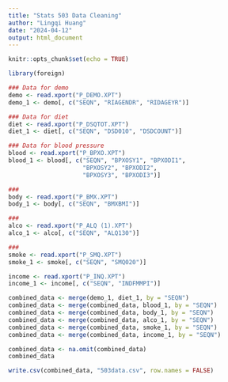 ---
title: "Stats 503 Data Cleaning"
author: "Lingqi Huang"
date: "2024-04-12"
output: html_document
---

```{r setup, include=FALSE}
knitr::opts_chunk$set(echo = TRUE)
```

```{r}
library(foreign)
```

```{r}
### Data for demo
demo <- read.xport("P_DEMO.XPT")
demo_1 <- demo[, c("SEQN", "RIAGENDR", "RIDAGEYR")]
```

```{r}
### Data for diet
diet <- read.xport("P_DSQTOT.XPT")
diet_1 <- diet[, c("SEQN", "DSD010", "DSDCOUNT")]
```

```{r}
### Data for blood pressure
blood <- read.xport("P_BPXO.XPT")
blood_1 <- blood[, c("SEQN", "BPXOSY1", "BPXODI1",
                     "BPXOSY2", "BPXODI2",
                     "BPXOSY3", "BPXODI3")]
```

```{r}
###
body <- read.xport("P_BMX.XPT")
body_1 <- body[, c("SEQN", "BMXBMI")]
```

```{r}
### 
alco <- read.xport("P_ALQ (1).XPT")
alco_1 <- alco[, c("SEQN", "ALQ130")]
```

```{r}
###
smoke <- read.xport("P_SMQ.XPT")
smoke_1 <- smoke[, c("SEQN", "SMQ020")]
```

```{r}
income <- read.xport("P_INQ.XPT")
income_1 <- income[, c("SEQN", "INDFMMPI")]
```

```{r}
combined_data <- merge(demo_1, diet_1, by = "SEQN")
combined_data <- merge(combined_data, blood_1, by = "SEQN")
combined_data <- merge(combined_data, body_1, by = "SEQN")
combined_data <- merge(combined_data, alco_1, by = "SEQN")
combined_data <- merge(combined_data, smoke_1, by = "SEQN")
combined_data <- merge(combined_data, income_1, by = "SEQN")
```

```{r}
combined_data <- na.omit(combined_data)
combined_data
```

```{r}
write.csv(combined_data, "503data.csv", row.names = FALSE)
```
